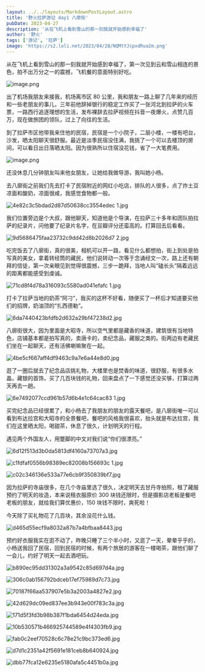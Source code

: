 ```yaml
---
layout: ../../layouts/MarkdownPostLayout.astro
title: '野火拉萨游记 day1 八廓街'
pubDate: 2023-04-27
description: '从在飞机上看到雪山的那一刻我就开始感到幸福了'
author: '野火'
tags: ['游记', '拉萨']
image: 'https://s2.loli.net/2023/04/28/NQMtYJcpxdRua2m.png'
---
```


从在飞机上看到雪山的那一刻我就开始感到幸福了，第一次见到云和雪山相连的景色，拍不出万分之一的震撼，飞机餐的意面特别好吃。

![image.png](https://s2.loli.net/2023/04/28/NQMtYJcpxdRua2m.png)

出了机场我朋友来接我，机场离市区 80 公里，我和朋友一路上聊了几年来的经历和一些老朋友的事儿，三年前他辞掉银行的稳定工作买了一张河北到拉萨的火车票，一路西行追逐理想的生活，发布裸辞去拉萨视频在抖音一夜爆火，点赞几百万，现在做旅团的领队，过上了向往的生活。

到了拉萨市区他带我来住他的民宿，民宿是一个小院子，二层小楼，一楼有吧台，沙发，晒太阳聊天很舒服。最近是淡季民宿没住满，我挑了一个可以去楼顶的房间，可以看日出日落晒太阳。因为很熟所以住宿没花钱，省了一大笔费用。

![image.png](https://s2.loli.net/2023/04/28/ajT13uUmAoZglrK.png)

还没休息几分钟朋友叫来他女朋友，让她给我做导游，我叫她小杨。

去八廓街之前我们先去打卡了民宿附近的网红小吃店，排队的人很多，点了炸土豆凉面和酸奶，凉面很咸，我感觉食物都一般。

![4e82c3c5bdad2d87d50638cc3554edec _1_.jpg](https://s2.loli.net/2023/04/28/ky4FZWVuzJgmR3L.jpg)

我们位置旁边是个大叔，跟他聊天，知道他是个导演，在拉萨三十多年和团队拍拉萨的纪录片，问他要了纪录片名字，在豆瓣评分还蛮高的。打算回去后看看。

![9d5686475faa23732c9dd42d8b2026d7 _2_.jpg](https://s2.loli.net/2023/04/28/eDhfi2BlxNGyrs8.jpg)

吃完饭去了八廓街，真的很美，相机可以开一路，看见什么都想拍，街上到处是拍写真的美女，拿着转经筒的藏民，他们说转动一次等于念诵经文一次，路上还有朝拜的信徒，第一次亲眼见到觉得很震撼，三步一跪拜，当地人叫“磕长头”隔着远远的距离都能感受到虔诚。

![71cd8f4d78a316093c5580ad041efafc _1_.jpg](https://s2.loli.net/2023/04/28/bBqWNrCXGAmva32.jpg)

打卡了拉萨当地的奶茶“阿刁”，我买的这杯不好看，随便买了一杯后才知道要买他们的招牌，奶油顶的“扎西德勒”。

![6da7440423bfdfb2d632a29bf47238d2.jpg](https://s2.loli.net/2023/04/28/qJuXFMvnjSCNT4s.jpg)

八廓街很大，因为里面是大昭寺，所以空气里都是藏香的味道，建筑很有当地特色，店铺基本都是拍写真的，卖唐卡的，卖纪念品，藏服之类的。街两边有老藏民们坐在一起聊天，还有活佛喇嘛聚在一起。

![4be5cf667aff4df9463c9a7e6a44e8d0.jpg](https://s2.loli.net/2023/04/28/RMZl48b3zNchTuP.jpg)

逛了一圈后就去了纪念品店挑礼物，大楼里也是焚香的味道，很舒服，有很多水晶，藏银的首饰，买了几百块钱的礼物，回来盘点了一下感觉还没买够，打算过两天再去一趟。

![6e7492077ccd961b57d6b4e1c64cac83 _1_.jpg](https://s2.loli.net/2023/04/28/PNyOD5nB6eIwuVl.jpg)

买完纪念品已经很累了，和小杨去了我朋友的朋友的露天餐吧，是八廓街唯一可以看到布达拉宫和大昭寺的全景餐吧，餐吧的风格我很喜欢，抬头就是布达拉宫，我们在这里晒太阳，喝甜茶，休息了很久，计划明天的行程。

遇见两个外国友人，用蹩脚的中文对我们说“你们很漂亮。”

![6d12f513d3b0da5813df4160a73707a3.jpg](https://s2.loli.net/2023/04/28/Pl4QrnBo3NYq2MZ.jpg)

![c1fdfaf0556b98389ec82008b156693c _1_.jpg](https://s2.loli.net/2023/04/28/13RY29XTNmgPOoZ.jpg)

![c02c346136e533a77e6cb9f350839bf7.jpg](https://s2.loli.net/2023/04/28/wq9LgEOMQGluvWi.jpg)

因为拉萨的寺庙很多，在几个寺庙里选了很久，决定明天去甘丹寺拍照，租了藏服预约了明天的妆造，本来说租衣服原价 300 块钱还限时，但是摄影店老板是餐吧老板的朋友，就给我们算优惠价，150 块钱不限时，爽死啦！

今天除了买礼物花了几百块，其余没花什么钱。

![d465d55ecf9a8032a87b7a4bfbaa8443.jpg](https://s2.loli.net/2023/04/28/oiHf9BcXt2YujWm.jpg)

预约好衣服我实在逛不动了，昨晚只睡了三个半小时，又逛了一天，晕晕乎乎的，小杨送我回了民宿，回到民宿的时候，有两个旅居的游客在一楼喝茶，跟他们聊了一会儿，约好了明天一起去酒吧玩。

![b890ec95dd31302a3a9542c85d697d4a.jpg](https://s2.loli.net/2023/04/28/yO1QB7VRkNHTAwm.jpg)

![306c0ab156792bdceb17ef75989d7c73.jpg](https://s2.loli.net/2023/04/28/GtSIphPcda3ifMz.jpg)

![70187f66aa537907e5b3a2003a4827e2.jpg](https://s2.loli.net/2023/04/28/sP4JHAmkB3UjGNq.jpg)

![42d629dc09ed837ee3b943e00f783c3a.jpg](https://s2.loli.net/2023/04/28/Flsw8ZmtrR7yHW6.jpg)

![171d5f3fd3b98b387f1bda6454d24eda.jpg](https://s2.loli.net/2023/04/28/sE1Td6zu8hR5Faq.jpg)

![10b530571b466925744589e4f4303fb9.jpg](https://s2.loli.net/2023/04/28/CRHNmq8odhxM7a9.jpg)

![fab0c2eef70528c6c78e21c9bc373ed6.jpg](https://s2.loli.net/2023/04/28/wZCmGNDIR2hxurf.jpg)

![d7d1c2351a42f5691e181ceb8b640924.jpg](https://s2.loli.net/2023/04/28/8MNsiOvRdoqYlZB.jpg)

![dbb77fca12e6235e5180afa5c4451b0a.jpg](https://s2.loli.net/2023/04/28/7rQvyJgFGOCiM4W.jpg)
